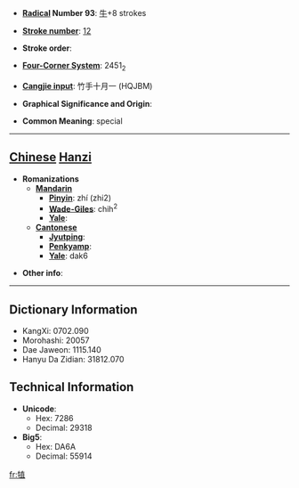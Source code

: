 * '''[[Wiktionary:Chinese radical index| Radical]] Number 93''': [[Wiktionary:Chinese radical index 牛|牛]]+8 strokes

* '''[[Wiktionary:Chinese total strokes index|Stroke number]]''': [[Wiktionary:Chinese total strokes index 12|12]]

* '''Stroke order''': 

* '''[[Wiktionary:Chinese four corner index|Four-Corner System]]''': 2451<sub>2</sub>

* '''[[Wiktionary:Chinese Cangjie index|Cangjie input]]''': 竹手十月一 (HQJBM)

* '''Graphical Significance and Origin''': 

* '''Common Meaning''': special

----

== [[Chinese]] [[Hanzi]] ==

* '''Romanizations'''
** '''[[Mandarin]]'''
*** '''[[Pinyin]]''': zhí (zhi2)
*** '''[[Wade-Giles]]''': chih<sup>2</sup>
*** '''[[Yale]]''': 
** '''[[Cantonese]]'''
*** '''[[Jyutping]]''':
*** '''[[Penkyamp]]''': 
*** '''[[Yale]]''': dak6

* '''Other info''': 

----

== Dictionary Information ==

* KangXi: 0702.090
* Morohashi: 20057
* Dae Jaweon: 1115.140
* Hanyu Da Zidian: 31812.070

== Technical Information ==

* '''Unicode''':
** Hex: 7286
** Decimal: 29318
* '''Big5''':
** Hex: DA6A
** Decimal: 55914

[[fr:犆]]